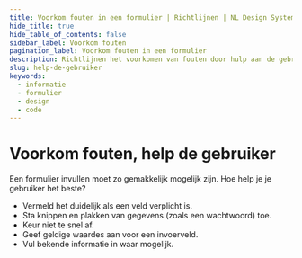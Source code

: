 ```yaml
---
title: Voorkom fouten in een formulier | Richtlijnen | NL Design System
hide_title: true
hide_table_of_contents: false
sidebar_label: Voorkom fouten
pagination_label: Voorkom fouten in een formulier
description: Richtlijnen het voorkomen van fouten door hulp aan de gebruiker in een formulier.
slug: help-de-gebruiker
keywords:
  - informatie
  - formulier
  - design
  - code
---
```


<!-- @license CC0-1.0 -->


# Voorkom fouten, help de gebruiker

Een formulier invullen moet zo gemakkelijk mogelijk zijn. Hoe help je je gebruiker het beste?

- Vermeld het duidelijk als een veld verplicht is.
- Sta knippen en plakken van gegevens (zoals een wachtwoord) toe.
- Keur niet te snel af.
- Geef geldige waardes aan voor een invoerveld.
- Vul bekende informatie in waar mogelijk.

<HelpRequired />
<HelpRequiredCode />

<HelpAllowCopyPaste />
<HelpAllowCopyPasteCode />

<HelpApproveIntro />

<HelpApproveEmail />
<HelpApproveEmailCode />

<HelpApproveMixedInput />
<HelpApproveMixedInputCode />

<HelpApproveShowValues />
<HelpApproveShowValuesCode />

<HelpApproveAutoFill />
<HelpApproveAutoFillCode />

<FormFooterInfo />
